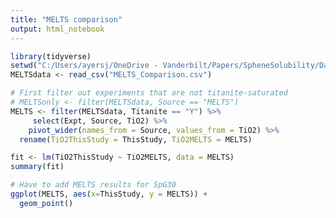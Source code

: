 ```yaml
---
title: "MELTS comparison"
output: html_notebook
---
```



```r
library(tidyverse)
setwd("C:/Users/ayersj/OneDrive - Vanderbilt/Papers/SpheneSolubility/DataAnalysis/TitaniteExpts")
MELTSdata <- read_csv("MELTS_Comparison.csv")
```

```r
# First filter out experiments that are not titanite-saturated
# MELTSonly <- filter(MELTSdata, Source == "MELTS") 
MELTS <- filter(MELTSdata, Titanite == "Y") %>%
     select(Expt, Source, TiO2) %>%
    pivot_wider(names_from = Source, values_from = TiO2) %>%
  rename(TiO2ThisStudy = ThisStudy, TiO2MELTS = MELTS)

fit <- lm(TiO2ThisStudy ~ TiO2MELTS, data = MELTS)
summary(fit)

# Have to add MELTS results for SpG30
ggplot(MELTS, aes(x=ThisStudy, y = MELTS)) +
  geom_point()


```

